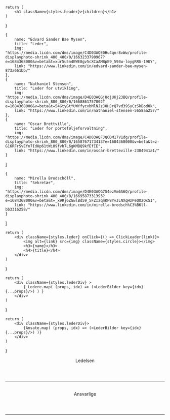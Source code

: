 


    return (
        <h1 className={styles.header}>{children}</h1>
    )
}

    {
        name: "Edvard Sander Bae Mysen",
        title: "Leder",
        img: "https://media.licdn.com/dms/image/C4D03AQE0Hu4qnr8vWw/profile-displayphoto-shrink_400_400/0/1663233790967?e=1684368000&v=beta&t=xur5u5n4EWE8gv5cXCaAMBpE9_594w-loygRRG-19UY",
        link: "https://www.linkedin.com/in/edvard-sander-bae-mysen-873a661bb/"
    },
    {
        name: "Nathaniel Stensen",
        title: "Leder for utvikling",
        img: "https://media.licdn.com/dms/image/D4E03AQGjUdjUKj23BQ/profile-displayphoto-shrink_800_800/0/1668861757802?e=1684368000&v=beta&t=54GtyGtYUWYfycvbMlNJzJ0HJrQ7vd39SyCzSkBod0k",
        link: "https://www.linkedin.com/in/nathaniel-stensen-5658aa257/"
    },
    {
        name: "Oscar Brettville",
        title: "Leder for porteføljeforvaltning",
        img: "https://media.licdn.com/dms/image/C4D03AQFJQODM17V1dg/profile-displayphoto-shrink_800_800/0/1658767173413?e=1684368000&v=beta&t=z-G16RFrSvEfn7IdHp61tWi09fvh7L6gKMBQ9kfEfIE",
        link: "https://www.linkedin.com/in/oscar-bretteville-2384941a1/"
    }
]

    {
        name: "Mirella Brodschöll",
        title: "Sekretær",
        img: "https://media.licdn.com/dms/image/D4E03AQG7S4ezVm6A6Q/profile-displayphoto-shrink_400_400/0/1669587331393?e=1684368000&v=beta&t=_x9Rj6ZGwlBd59_5FZIzqmKP8YvJLNXqHzPeQO2OxSI",
        link: "https://www.linkedin.com/in/mirella-brodsch%C3%B6ll-bb3316258/"
    }
]


    return (
        <div className={styles.leder} onClick={() => ClickLeader(link)}>
            <img alt={link} src={img} className={styles.circle}></img>
            <h3>{name}</h3>
            <h4>{title}</h4>
        </div>
    )
}


    return (
        <div className={styles.lederDiv} >
            { Ledere.map( (props, idx) => (<LederBilder key={idx} {...props}/>) ) }
        </div>
    )
}

    return (
        <div className={styles.lederDiv}>
            {Ansate.map( (props, idx) => (<LederBilder key={idx} {...props}/>) )}
        </div>
    )
}

<!-- Markdown -->

<Header>Ledelsen</Header>
<hr/>
<LederDiv />

<br/>

<Header>Ansvarlige</Header>
<hr/>
<AnsatteDiv />